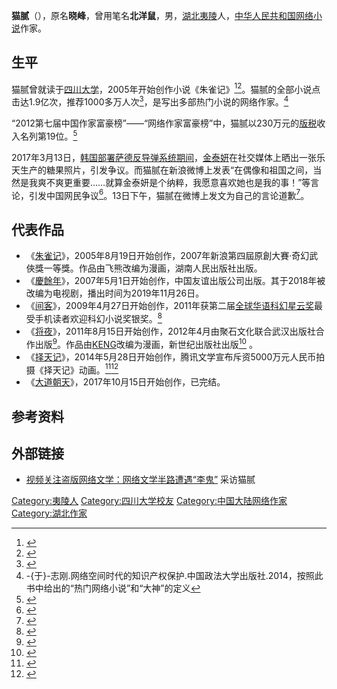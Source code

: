 {{noteTA
|1=zh-hant:慶餘年;zh-cn:庆余年;
}}
{{Otheruses|other=猫腻的其他含义|猫腻}}

'''猫腻'''（{{bd|1977年|11月18日}}），原名'''晓峰'''，曾用笔名'''北洋鼠'''，男，[[湖北省|湖北]][[夷陵区|夷陵]]人，[[中华人民共和国|中华人民共和国]][[网络小说|网络小说]]作家。

== 生平 ==
猫腻曾就读于[[四川大学|四川大学]]，2005年开始创作小说《朱雀记》<ref>{{cite news|url=http://culture.cnhubei.com/jcfh/201211/t2342923.shtml|title=宜昌网络作家进入中国网络作家富豪榜前20强|date=2012-11-28|publisher=湖北日报|work=荆楚网|editor=殷建敏|access-date=2017-04-19|archive-url=https://web.archive.org/web/20170420143623/http://culture.cnhubei.com/jcfh/201211/t2342923.shtml|archive-date=2017-04-20|dead-url=yes}}</ref><ref>{{cite news|url=http://www.sayastro.com/astro/zt/62351.html|title=知名網絡作傢：貓膩|date=2016-11-16|publisher=星相說|access-date=2017-04-19|archive-url=https://web.archive.org/web/20170420235244/http://www.sayastro.com/astro/zt/62351.html|archive-date=2017-04-20|dead-url=yes}}</ref>。猫腻的全部小说点击达1.9亿次，推荐1000多万人次<ref>{{Cite web|url=http://finance.ifeng.com/a/20140603/12461848_0.shtml|title=“大神作者”挖角赛开场 腾讯盛大网络文学战升级|publisher=凤凰网|access-date=2014-06-17|archive-date=2020-02-04|archive-url=https://web.archive.org/web/20200204000125/http://finance.ifeng.com/a/20140603/12461848_0.shtml|dead-url=no}}</ref>，是写出多部热门小说的网络作家。<ref>-{于}-志刚.网络空间时代的知识产权保护.中国政法大学出版社.2014，按照此书中给出的“热门网络小说”和“大神”的定义</ref>

“2012第七届中国作家富豪榜”——“网络作家富豪榜”中，猫腻以230万元的[[版税|版税]]收入名列第19位。<ref>{{Cite web |url=http://news.sxxw.net/html/201211/27/340379.shtml |title=宜昌作家230万元版税荣登“中国网络作家富豪榜”，三峡新闻 |access-date=2014-07-31 |archive-url=https://web.archive.org/web/20140811185259/http://news.sxxw.net/html/201211/27/340379.shtml |archive-date=2014-08-11 |dead-url=yes }}</ref>

2017年3月13日，[[韩国部署萨德反导弹系统事件|韩国部署萨德反导弹系统期间]]，[[金泰妍|金泰妍]]在社交媒体上晒出一张乐天生产的糖果照片，引发争议。而猫腻在新浪微博上发表“在偶像和祖国之间，当然是我爽不爽更重要……就算金泰妍是个纳粹，我愿意喜欢她也是我的事！”等言论，引发中国网民争议<ref>{{Cite web|url=https://zhuanlan.zhihu.com/p/30142310|title=白金作家猫腻的新书惨遭滑铁卢，他做错了什么？|publisher=知乎|author=牧野在册|access-date=2017-10-25|archive-date=2020-02-04|archive-url=https://web.archive.org/web/20200204000135/https://zhuanlan.zhihu.com/p/30142310|dead-url=no}}</ref>。13日下午，猫腻在微博上发文为自己的言论道歉<ref>{{Cite web|url=http://ent.sina.com.cn/s/m/2017-03-13/doc-ifychhus1080467.shtml|title=猫腻为支持金泰妍道歉：言论过激 反对萨德|publisher=新浪娱乐|date=2017-03-13|access-date=2017-10-25|archive-date=2018-11-11|archive-url=https://web.archive.org/web/20181111093453/http://ent.sina.com.cn/s/m/2017-03-13/doc-ifychhus1080467.shtml|dead-url=no}}</ref>。

==代表作品==
*《[[朱雀记|朱雀记]]》，2005年8月19日开始创作，2007年新浪第四屆原創大賽‧奇幻武俠獎一等獎。作品由飞熊改编为漫画，湖南人民出版社出版。
*《[[慶餘年|慶餘年]]》，2007年5月1日开始创作，中国友谊出版公司出版。其于2018年被改编为电视剧，播出时间为2019年11月26日。
*《[[间客|间客]]》，2009年4月27日开始创作，2011年获第二届[[全球华语科幻星云奖|全球华语科幻星云奖]]最受手机读者欢迎科幻小说奖银奖。<ref>{{Cite web|url=http://www.wcsfa.com/review_detail-93.html|title=第二届全球华语科幻星云奖获奖名单|publisher=星云科幻|access-date=2014-06-19|archive-date=2020-02-04|archive-url=https://web.archive.org/web/20200204000139/http://www.wcsfa.com/review_detail-93.html|dead-url=no}}</ref>
*《[[将夜_(小说)|将夜]]》，2011年8月15日开始创作，2012年4月由聚石文化联合武汉出版社合作出版<ref>{{Cite web|url=http://article.pchome.net/content-1496358.html|title=起点作家猫腻新作《将夜》推实体小说|publisher=pchome|access-date=2014-06-18|archive-url=https://web.archive.org/web/20140810023413/http://article.pchome.net/content-1496358.html|archive-date=2014-08-10|dead-url=yes}}</ref>。作品由[[KENG|KENG]]改编为漫画，新世纪出版社出版<ref>{{Cite web |url=http://www.dogame.com.cn/gamerc/new_10190.html |title=大唐最强小兵发家史——起点千万级小说《将夜》改编漫画上市 |access-date=2015-02-09 |archive-date=2020-02-04 |archive-url=https://web.archive.org/web/20200204000150/http://www.dogame.com.cn/gamerc/new_10190.html |dead-url=no }}</ref> 。
*《[[择天记|择天记]]》，2014年5月28日开始创作，腾讯文学宣布斥资5000万元人民币拍摄《择天记》动画。<ref>{{Cite web|url=http://ent.qq.com/a/20140601/000986.htm|title=腾讯文学迎大神作家猫腻斥5000万拍《择天记》|publisher=腾讯|access-date=2014-06-18|archive-date=2020-02-04|archive-url=https://web.archive.org/web/20200204000159/https://ent.qq.com/a/20140601/000986.htm|dead-url=no}}</ref><ref>{{Cite web |url=http://v.qq.com/cover/u/ulphesb6n048oo3/a0129x83zru.html |title=视频《择天记》PV，新书《择天记》发布会、访谈 |access-date=2014-07-21 |archive-date=2015-09-12 |archive-url=https://web.archive.org/web/20150912044453/http://v.qq.com/cover/u/ulphesb6n048oo3/a0129x83zru.html |dead-url=no }}</ref>
*《[[大道朝天|大道朝天]]》，2017年10月15日开始创作，已完结。

== 参考资料 ==
{{reflist}}

== 外部链接 ==
* [http://news.cntv.cn/2014/06/02/VIDE1401688621197995.shtml 视频关注盗版网络文学：网络文学半路遭遇“李鬼”] {{Wayback|url=http://news.cntv.cn/2014/06/02/VIDE1401688621197995.shtml |date=20200204000204 }}采访猫腻

{{中国大陆剧作家}}
{{中国网络文学20年20部作品}}

{{Authority control}}
{{DEFAULTSORT:Mao}}
[[Category:夷陵人|Category:夷陵人]]
[[Category:四川大学校友|Category:四川大学校友]]
[[Category:中国大陆网络作家|Category:中国大陆网络作家]]
[[Category:湖北作家|Category:湖北作家]]